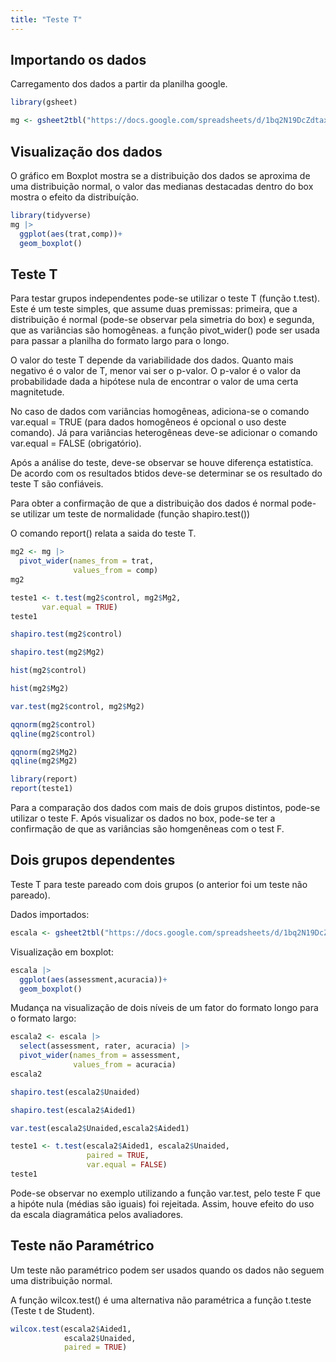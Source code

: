 ```yaml
---
title: "Teste T"
---
```


## Importando os dados

Carregamento dos dados a partir da planilha google.

```r
library(gsheet)

mg <- gsheet2tbl("https://docs.google.com/spreadsheets/d/1bq2N19DcZdtax2fQW9OHSGMR0X2__Z9T/edit#gid=983033137")

```

## Visualização dos dados

O gráfico em Boxplot mostra se a distribuição dos dados se aproxima de uma distribuição normal, o valor das medianas destacadas dentro do box mostra o efeito da distribuíção.

```r
library(tidyverse)
mg |>
  ggplot(aes(trat,comp))+
  geom_boxplot()
```

## Teste T

Para testar grupos independentes pode-se utilizar o teste T (função t.test). Este é um teste simples, que assume duas premissas: primeira, que a distribuição é normal (pode-se observar pela simetria do box) e segunda, que as variâncias são homogêneas. a função pivot_wider() pode ser usada para passar a planilha do formato largo para o longo.

O valor do teste T depende da variabilidade dos dados. Quanto mais negativo é o valor de T, menor vai ser o p-valor. O p-valor é o valor da probabilidade dada a hipótese nula de encontrar o valor de uma certa magnitetude.

No caso de dados com variâncias homogêneas, adiciona-se o comando var.equal = TRUE (para dados homogêneos é opcional o uso deste comando). Já para variâncias heterogêneas deve-se adicionar o comando var.equal = FALSE (obrigatório).

Após a análise do teste, deve-se observar se houve diferença estatistíca. De acordo com os resultados btidos deve-se determinar se os resultado do teste T são confiáveis.

Para obter a confirmação de que a distribuição dos dados é normal pode-se utilizar um teste de normalidade (função shapiro.test())

O comando report() relata a saida do teste T.

```r
mg2 <- mg |>
  pivot_wider(names_from = trat,
              values_from = comp)
mg2

teste1 <- t.test(mg2$control, mg2$Mg2,
       var.equal = TRUE)
teste1

shapiro.test(mg2$control)

shapiro.test(mg2$Mg2)

hist(mg2$control)

hist(mg2$Mg2)

var.test(mg2$control, mg2$Mg2)

qqnorm(mg2$control)
qqline(mg2$control)

qqnorm(mg2$Mg2)
qqline(mg2$Mg2)

library(report)
report(teste1)

```

Para a comparação dos dados com mais de dois grupos distintos, pode-se utilizar o teste F. Após visualizar os dados no box, pode-se ter a confirmação de que as variâncias são homgenêneas com o test F.

## Dois grupos dependentes

Teste T para teste pareado com dois grupos (o anterior foi um teste não pareado).

Dados importados:

```r
escala <- gsheet2tbl("https://docs.google.com/spreadsheets/d/1bq2N19DcZdtax2fQW9OHSGMR0X2__Z9T/edit#gid=1729131173")

```

Visualização em boxplot:

```r
escala |>
  ggplot(aes(assessment,acuracia))+
  geom_boxplot()
```

Mudança na visualização de dois níveis de um fator do formato longo para o formato largo:

```r
escala2 <- escala |>
  select(assessment, rater, acuracia) |>
  pivot_wider(names_from = assessment,
              values_from = acuracia)
escala2

```

```r
shapiro.test(escala2$Unaided)

shapiro.test(escala2$Aided1)

var.test(escala2$Unaided,escala2$Aided1)

teste1 <- t.test(escala2$Aided1, escala2$Unaided,
                 paired = TRUE,
                 var.equal = FALSE)
teste1

```

Pode-se observar no exemplo utilizando a função var.test, pelo teste F que a hipóte nula (médias são iguais) foi rejeitada. Assim, houve efeito do uso da escala diagramática pelos avaliadores.

## Teste não Paramétrico

Um teste não paramétrico podem ser usados quando os dados não seguem uma distribuição normal.

A função wilcox.test() é uma alternativa não paramétrica a função t.teste (Teste t de Student).

```r
wilcox.test(escala2$Aided1,
            escala2$Unaided,
            paired = TRUE)

```